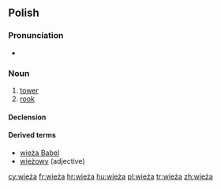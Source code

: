 ==Polish==

===Pronunciation===
* {{audio|Pl-wieża.ogg|audio}}

===Noun===
{{infl|pl|noun|g=f}}

# [[tower]]
# [[rook]] {{chess|lang=pl}}

====Declension====
{{pl-decl-noun
|wieża|wieże
|wieży|wież
|wieży|wieżom
|wieżę|wieże
|wieżą|wieżami
|wieży|wieżach
|wieżo|wieże
}}

====Derived terms====
* [[wieża Babel]]
* [[wieżowy]] (adjective)

[[cy:wieża]]
[[fr:wieża]]
[[hr:wieża]]
[[hu:wieża]]
[[pl:wieża]]
[[tr:wieża]]
[[zh:wieża]]